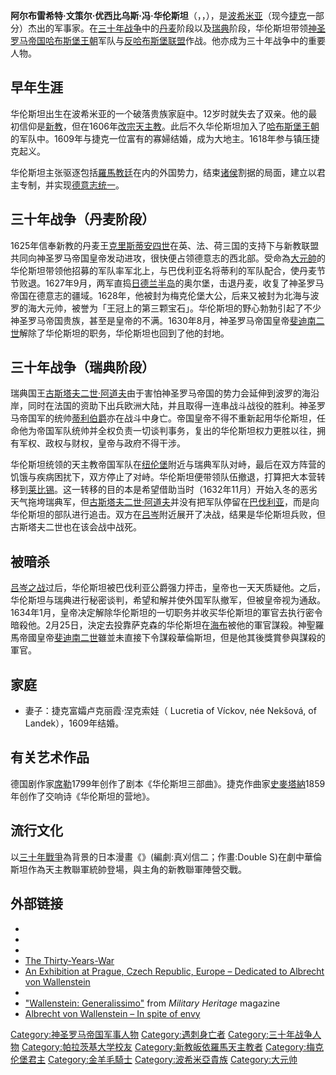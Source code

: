 {{noteTA
|1=zh-hans:斯美塔那;zh-hant:史麥塔納;
|2=zh-hans:贝德里赫·斯美塔那;zh-hant:貝多伊齊·史麥塔納;
}}
{{unreferenced|time=2011-07-11T15:26:34+00:00}}
{{Infobox military person
|name      = Albrecht Wenzel Eusebius von Wallenstein
|birth_date      = {{Birth date|df=y|1583|9|24}}
|death_date      = {{Death date and age|df=y|1634|02|25|1583|09|14}}
|image=Michiel Jansz. van Mierevelt - Portrait of the Duke of Wallenstein.jpg
|caption   = Portrait of Wallenstein, [[Michiel_Jansz._van_Mierevelt|Michiel Jansz. van Mierevelt]]
|nickname=
|birth_place= [[Heřmanice_(Náchod_District)|Heřmanice]], [[Kingdom_of_Bohemia|Kingdom of Bohemia]]
|death_place=[[Cheb|Cheb]], [[Kingdom_of_Bohemia|Kingdom of Bohemia]]
|allegiance= {{Flagicon|Bohemia}}
|branch=
|serviceyears= ? – 24 January 1634
|rank=
|unit=
|commands=
|battles={{le|長戰爭|Long Turkish War}}, [[Uskok_War|Uskok War]], [[三十年戰爭|三十年戰爭]]
|awards=
|relations=
|laterwork=
}}
'''阿尔布雷希特·文策尔·优西比乌斯·冯·华伦斯坦'''（{{lang-de|Albrecht Wenzel Eusebius von Wallenstein}}，{{lang-cs|Albrecht Václav Eusebius z Valdštejna}}，{{bd|1583年|9月24日|1634年|2月25日|catIdx=V}}），是[[波希米亚|波希米亚]]（现今[[捷克|捷克]]一部分）杰出的军事家。在[[三十年战争|三十年战争]]中的[[丹麦|丹麦]]阶段以及[[瑞典|瑞典]]阶段，华伦斯坦带领[[神圣罗马帝国|神圣罗马帝国]][[哈布斯堡王朝|哈布斯堡王朝]]军队与[[反哈布斯堡联盟|反哈布斯堡联盟]]作战。他亦成为三十年战争中的重要人物。

==早年生涯==
华伦斯坦出生在波希米亚的一个破落贵族家庭中。12岁时就失去了双亲。他的最初信仰是[[新教|新教]]，但在1606年[[改宗|改宗]][[天主教|天主教]]。此后不久华伦斯坦加入了[[哈布斯堡王朝|哈布斯堡王朝]]的军队中。1609年与捷克一位富有的寡婦结婚，成为大地主。1618年参与镇压捷克起义。

华伦斯坦主张驱逐包括[[羅馬教廷|羅馬教廷]]在内的外国势力，结束[[诸侯|诸侯]]割据的局面，建立以君主专制，并实现[[德意志统一|德意志统一]]。

==三十年战争（丹麦阶段）==
1625年信奉新教的丹麦王[[克里斯蒂安四世|克里斯蒂安四世]]在英、法、荷三国的支持下与新教联盟共同向神圣罗马帝国皇帝发动进攻，很快便占领德意志的西北部。受命為[[大元帥|大元帥]]的华伦斯坦带领他招募的军队率军北上，与巴伐利亚名将蒂利的军队配合，使丹麦节节败退。1627年9月，两军直捣[[日德兰半岛|日德兰半岛]]的奥尔堡，击退丹麦，收复了神圣罗马帝国在德意志的疆域。1628年，他被封为梅克伦堡大公，后来又被封为北海与波罗的海大元帅，被誉为「王冠上的第三颗宝石」。华伦斯坦的野心勃勃引起了不少神圣罗马帝国贵族，甚至是皇帝的不满。1630年8月，神圣罗马帝国皇帝[[斐迪南二世_(神圣罗马帝国)|斐迪南二世]]解除了华伦斯坦的职务，华伦斯坦也回到了他的封地。

==三十年战争（瑞典阶段）==
瑞典国王[[古斯塔夫二世·阿道夫|古斯塔夫二世·阿道夫]]由于害怕神圣罗马帝国的势力会延伸到波罗的海沿岸，同时在法国的资助下出兵欧洲大陆，并且取得一连串战斗战役的胜利。神圣罗马帝国军的统帅[[蒂利伯爵|蒂利伯爵]]亦在战斗中身亡。帝国皇帝不得不重新起用华伦斯坦，任命他为帝国军队统帅并全权负责一切谈判事务，复出的华伦斯坦权力更胜以往，拥有军权、政权与财权，皇帝与政府不得干涉。   

华伦斯坦统领的天主教帝国军队在[[纽伦堡|纽伦堡]]附近与瑞典军队对峙，最后在双方阵营的饥饿与疾病困扰下，双方停止了对峙。华伦斯坦便带领队伍撤退，打算把大本营转移到[[莱比锡|莱比锡]]。这一转移的目的本是希望借助当时（1632年11月）开始入冬的恶劣天气拖垮瑞典军，但[[古斯塔夫二世·阿道夫|古斯塔夫二世·阿道夫]]并没有把军队停留在[[巴伐利亚|巴伐利亚]]，而是向华伦斯坦的部队进行追击。双方在[[吕岑|吕岑]]附近展开了决战，结果是华伦斯坦兵败，但古斯塔夫二世也在该会战中战死。

==被暗杀==
[[吕岑会战_(1632年)|吕岑之战]]过后，华伦斯坦被巴伐利亚公爵强力抨击，皇帝也一天天质疑他。之后，华伦斯坦与瑞典进行秘密谈判，希望和解并使外国军队撤军，但被皇帝视为通敌。1634年1月，皇帝决定解除华伦斯坦的一切职务并收买华伦斯坦的軍官去执行密令暗殺他。2月25日，決定去投靠萨克森的华伦斯坦在[[海布|海布]]被他的軍官謀殺。神聖羅馬帝國皇帝[[斐迪南二世_(神圣罗马帝国)|斐迪南二世]]雖並未直接下令謀殺華倫斯坦，但是他其後獎賞參與謀殺的軍官。

==家庭==
*妻子：捷克富孀卢克丽霞·涅克索娃（ Lucretia of Víckov, née Nekšová, of Landek），1609年结婚。

==有关艺术作品==
德国剧作家[[席勒|席勒]]1799年创作了剧本《华伦斯坦三部曲》。捷克作曲家[[貝多伊齊·史麥塔納|史麥塔納]]1859年创作了交响诗《华伦斯坦的营地》。

==流行文化== 
以[[三十年戰爭|三十年戰爭]]為背景的日本漫畫《{{tsl|ja|イサック (漫画)|戰武傳奇}}》(編劇:真刈信二；作畫:Double S)在劇中華倫斯坦作為天主教聯軍統帥登場，與主角的新教聯軍陣營交戰。

== 外部链接 ==
{{Commons|Albrecht von Waldstein}}
* {{cite web|last=Fortune City |title=Albrecht Wenzel Eusebius von Wallenstein |url=http://www.fortunecity.com/victorian/riley/787/30/Imperial/Wallenstein.html |publisher=Fortune City.com |accessdate=19 February 2012 |url-status=dead |archiveurl=https://web.archive.org/web/20070628093626/http://www.fortunecity.com/victorian/riley/787/30/Imperial/Wallenstein.html |archivedate=28 June 2007 }}
* {{cite book |editor-last=Ripley |date=1879 |editor-first=G. |editor-last2=Dana |editor-first2=C. |title=[[American_Cyclopædia|American Cyclopædia]] |volume=16 |edition=2nd |pages=[https://archive.org/stream/americancyclopae16ripluoft#page/434/mode/2up 435–7] |publisher=[[D._Appleton_&_Company|D. Appleton & Company]] |place=New York |editor-link=George Ripley (transcendentalist) |editor-link2=Charles Anderson Dana |name-list-style=amp|ref=harv }}
* {{CathEncy |last=Spahn |first=M. |title=Albrecht von Wallenstein |id=15538b |authorlink=:de:Martin Spahn |editor-link=Charles George Herbermann |ref=harv }}
* [https://web.archive.org/web/19991009072232/http://mars.wnec.edu/~grempel/courses/wc2/lectures/30yearswar.html The Thirty-Years-War]
* [https://web.archive.org/web/20080827165516/http://www.valdstejn.org/en/default.aspx An Exhibition at Prague, Czech Republic, Europe – Dedicated to Albrecht von Wallenstein]
* {{Cite Americana|wstitle=Wallenstein, Albrecht Wenzel Eusebius Von}}
* [http://donhollway.com/wallenstein/ "Wallenstein: Generalissimo"] from ''Military Heritage'' magazine
* [https://www.bundesbank.de/resource/blob/616744/05be5ba9aff7ca28d27b5d9f4e10b663/mL/albrecht-von-wallenstein-data.pdf Albrecht von Wallenstein – In spite of envy]

{{神聖羅馬帝國帝國陸軍大元帥}}
{{Authority control}}
[[Category:神圣罗马帝国军事人物|Category:神圣罗马帝国军事人物]]
[[Category:遇刺身亡者|Category:遇刺身亡者]]
[[Category:三十年战争人物|Category:三十年战争人物]]
[[Category:帕拉茨基大学校友|Category:帕拉茨基大学校友]]
[[Category:新教皈依羅馬天主教者|Category:新教皈依羅馬天主教者]]
[[Category:梅克伦堡君主|Category:梅克伦堡君主]]
[[Category:金羊毛騎士|Category:金羊毛騎士]]
[[Category:波希米亞貴族|Category:波希米亞貴族]]
[[Category:大元帅|Category:大元帅]]
